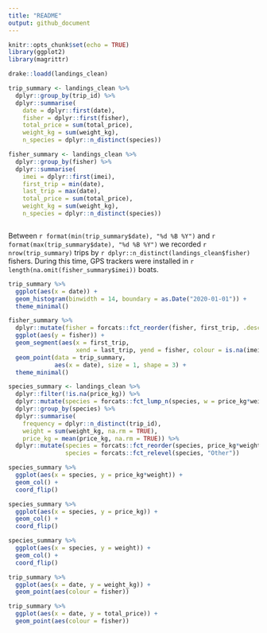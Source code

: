```yaml
---
title: "README"
output: github_document
---
```


```r
knitr::opts_chunk$set(echo = TRUE)
library(ggplot2)
library(magrittr)
```


```r
drake::loadd(landings_clean)
```

```r
trip_summary <- landings_clean %>%
  dplyr::group_by(trip_id) %>%
  dplyr::summarise(
    date = dplyr::first(date), 
    fisher = dplyr::first(fisher), 
    total_price = sum(total_price), 
    weight_kg = sum(weight_kg),
    n_species = dplyr::n_distinct(species))

fisher_summary <- landings_clean %>%
  dplyr::group_by(fisher) %>%
  dplyr::summarise(
    imei = dplyr::first(imei),
    first_trip = min(date), 
    last_trip = max(date),
    total_price = sum(total_price), 
    weight_kg = sum(weight_kg),
    n_species = dplyr::n_distinct(species))



```

Between `r format(min(trip_summary$date), "%d %B %Y")` and `r format(max(trip_summary$date), "%d %B %Y")` we recorded `r nrow(trip_summary)` trips by `r dplyr::n_distinct(landings_clean$fisher)` fishers. During this time, GPS trackers were installed in `r length(na.omit(fisher_summary$imei))` boats. 

```r
trip_summary %>%
  ggplot(aes(x = date)) +
  geom_histogram(binwidth = 14, boundary = as.Date("2020-01-01")) +
  theme_minimal()
```

```r
fisher_summary %>%
  dplyr::mutate(fisher = forcats::fct_reorder(fisher, first_trip, .desc = TRUE)) %>%
  ggplot(aes(y = fisher)) +
  geom_segment(aes(x = first_trip, 
                   xend = last_trip, yend = fisher, colour = is.na(imei))) +
  geom_point(data = trip_summary, 
             aes(x = date), size = 1, shape = 3) +
  theme_minimal()
```

```r
species_summary <- landings_clean %>%
  dplyr::filter(!is.na(price_kg)) %>%
  dplyr::mutate(species = forcats::fct_lump_n(species, w = price_kg*weight_kg, n = 20)) %>%
  dplyr::group_by(species) %>%
  dplyr::summarise(
    frequency = dplyr::n_distinct(trip_id), 
    weight = sum(weight_kg, na.rm = TRUE), 
    price_kg = mean(price_kg, na.rm = TRUE)) %>%
  dplyr::mutate(species = forcats::fct_reorder(species, price_kg*weight), 
                species = forcats::fct_relevel(species, "Other"))

species_summary %>%
  ggplot(aes(x = species, y = price_kg*weight)) +
  geom_col() +
  coord_flip()

species_summary %>%
  ggplot(aes(x = species, y = price_kg)) +
  geom_col() +
  coord_flip()

species_summary %>%
  ggplot(aes(x = species, y = weight)) +
  geom_col() +
  coord_flip()
```

```r
trip_summary %>%
  ggplot(aes(x = date, y = weight_kg)) +
  geom_point(aes(colour = fisher))

trip_summary %>%
  ggplot(aes(x = date, y = total_price)) +
  geom_point(aes(colour = fisher))
```


